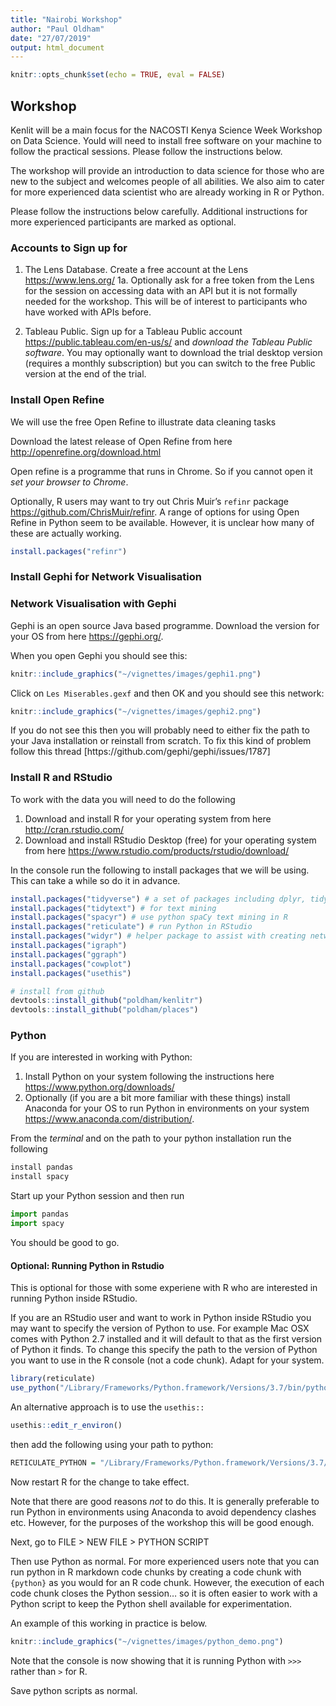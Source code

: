```yaml
---
title: "Nairobi Workshop"
author: "Paul Oldham"
date: "27/07/2019"
output: html_document
---
```


```r
knitr::opts_chunk$set(echo = TRUE, eval = FALSE)
```

## Workshop

Kenlit will be a main focus for the NACOSTI Kenya Science Week Workshop on Data Science. Yould will need to install free software on your machine to follow the practical sessions. Please follow the instructions below. 

The workshop will provide an introduction to data science for those who are new to the subject and welcomes people of all abilities. We also aim to cater for more experienced data scientist who are already working in R or Python. 

Please follow the instructions below carefully. Additional instructions for more experienced participants are marked as optional. 

### Accounts to Sign up for

1. The Lens Database. Create a free account at the Lens [https://www.lens.org/](https://www.lens.org/)
1a. Optionally ask for a free token from the Lens for the session on accessing data with an API but it is not formally needed for the workshop. This will be of interest to participants who have worked with APIs before. 

2. Tableau Public. Sign up for a Tableau Public account [https://public.tableau.com/en-us/s/](https://public.tableau.com/en-us/s/) and _download the Tableau Public software_. You may optionally want to download the trial desktop version (requires a monthly subscription) but you can switch to the free Public version at the end of the trial. 

### Install Open Refine

We will use the free Open Refine to illustrate data cleaning tasks 

Download the latest release of Open Refine from here [http://openrefine.org/download.html](http://openrefine.org/download.html)

Open refine is a programme that runs in Chrome. So if you cannot open it _set your browser to Chrome_. 

Optionally, R users may want to try out Chris Muir's `refinr` package [https://github.com/ChrisMuir/refinr](https://github.com/ChrisMuir/refinr). A range of options for using Open Refine in Python seem to be available. However, it is unclear how many of these are actually working. 

```r
install.packages("refinr")
```

### Install Gephi for Network Visualisation

### Network Visualisation with Gephi

Gephi is an open source Java based programme. Download the version for your OS from here [https://gephi.org/](https://gephi.org/).

When you open Gephi you should see this:

```r
knitr::include_graphics("~/vignettes/images/gephi1.png")
```


Click on `Les Miserables.gexf` and  then OK and you should see this network:

```r
knitr::include_graphics("~/vignettes/images/gephi2.png")
```

If you do not see this then you will probably need to either fix the path to your Java installation or reinstall from scratch. To fix this kind of problem follow this thread [https://github.com/gephi/gephi/issues/1787]

### Install R and RStudio

To work with the data you will need to do the following

1. Download and install R for your operating system from here [http://cran.rstudio.com/](https://cran.rstudio.com/)
2. Download and install RStudio Desktop (free) for your operating system from here [https://www.rstudio.com/products/rstudio/download/](https://www.rstudio.com/products/rstudio/download/)

In the console run the following to install packages that we will be using. This can take a while so do it in advance. 

```r
install.packages("tidyverse") # a set of packages including dplyr, tidyr, stringr
install.packages("tidytext") # for text mining
install.packages("spacyr") # use python spaCy text mining in R
install.packages("reticulate") # run Python in RStudio
install.packages("widyr") # helper package to assist with creating network visualisations
install.packages("igraph")
install.packages("ggraph")
install.packages("cowplot") 
install.packages("usethis") 

# install from github
devtools::install_github("poldham/kenlitr")
devtools::install_github("poldham/places")
```

### Python

If you are interested in working with Python:

1. Install Python on your system following the instructions here [https://www.python.org/downloads/](https://www.python.org/downloads/)
2. Optionally (if you are a bit more familiar with these things) install Anaconda for your OS to run Python in environments on your system [https://www.anaconda.com/distribution/](https://www.anaconda.com/distribution/).

From the _terminal_ and on the path to your python installation run the following

```python
install pandas
install spacy
```

Start up your Python session and then run

```python
import pandas
import spacy
```

You should be good to go. 

#### Optional: Running Python in Rstudio

This is optional for those with some experiene with R who are interested in running Python inside RStudio.

If you are an RStudio user and want to work in Python inside RStudio you may want to specify the version of Python to use. For example Mac OSX comes with Python 2.7 installed and it will default to that as the first version of Python it finds. To change this specify the path to the version of Python you want to use in the R console (not a code chunk). Adapt for your system.

```r
library(reticulate)
use_python("/Library/Frameworks/Python.framework/Versions/3.7/bin/python3", required = T)
```

An alternative approach is to use the `usethis::`

```r
usethis::edit_r_environ()
```

then add the following using your path to python:

```r
RETICULATE_PYTHON = "/Library/Frameworks/Python.framework/Versions/3.7/bin/python3"
```

Now restart R for the change to take effect. 

Note that there are good reasons _not_ to do this. It is generally preferable to run Python in environments using Anaconda to avoid dependency clashes etc. However, for the purposes of the workshop this will be good enough.

Next, go to FILE > NEW FILE > PYTHON SCRIPT 

Then use Python as normal. For more experienced users note that you can run python in R markdown code chunks by creating a code chunk with ````{python}```` as you would for an R code chunk. However, the execution of each code chunk closes the Python session... so it is often easier to work with a Python script to keep the Python shell available for experimentation.  

An example of this working in practice is below. 

```r
knitr::include_graphics("~/vignettes/images/python_demo.png")
```

Note that the console is now showing that it is running Python with `>>>` rather than `>` for R. 

Save python scripts as normal.

